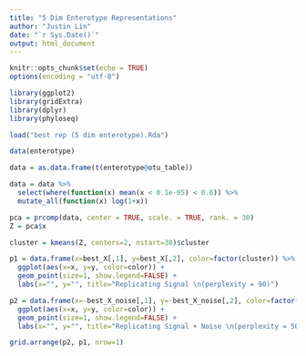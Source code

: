 ```yaml
---
title: "5 Dim Enterotype Representations"
author: "Justin Lin"
date: "`r Sys.Date()`"
output: html_document
---
```


```r
knitr::opts_chunk$set(echo = TRUE)
options(encoding = "utf-8")

library(ggplot2)
library(gridExtra)
library(dplyr)
library(phyloseq)

load("best rep (5 dim enterotype).Rda")
```

```r
data(enterotype)

data = as.data.frame(t(enterotype@otu_table))

data = data %>%
  select(where(function(x) mean(x < 0.1e-05) < 0.6)) %>%
  mutate_all(function(x) log(1+x))

pca = prcomp(data, center = TRUE, scale. = TRUE, rank. = 30)
Z = pca$x
```

```r
cluster = kmeans(Z, centers=2, nstart=30)$cluster
```


```r
p1 = data.frame(x=best_X[,1], y=best_X[,2], color=factor(cluster)) %>%
  ggplot(aes(x=x, y=y, color=color)) +
  geom_point(size=1, show.legend=FALSE) +
  labs(x="", y="", title="Replicating Signal \n(perplexity = 90)")

p2 = data.frame(x=-best_X_noise[,1], y=-best_X_noise[,2], color=factor(cluster)) %>%
  ggplot(aes(x=x, y=y, color=color)) +
  geom_point(size=1, show.legend=FALSE) +
  labs(x="", y="", title="Replicating Signal + Noise \n(perplexity = 50)")

grid.arrange(p2, p1, nrow=1)
```

